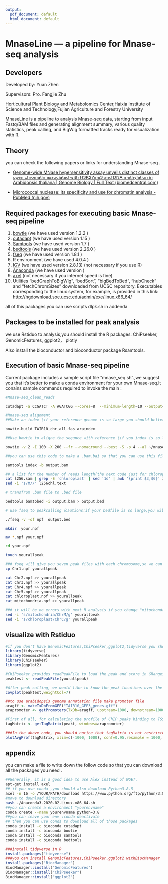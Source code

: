 ```yaml
---
output:
  pdf_document: default
  html_document: default
---
```

# MnaseLine --- a pipeline for Mnase-seq analysis

## Developers

Developed by: Yuan Zhen

Supervisors: Pro. Fangjie Zhu

Horticultural Plant Biology and Metabolomics Center,Haixia Institute of Science and Technology,Fujian Agriculture and Forestry University

######################### 

MnaseLine is a pipeline to analysis Mnase-seq data, starting from input Fastq/BAM files and generating alignment summary, various quality statistics, peak calling, and BigWig formatted tracks ready for visualization with R. 

######################### 

## Theory

you can check the following papers or links for understanding Mnase-seq .

-   [Genome-wide MNase hypersensitivity assay unveils distinct classes of open chromatin associated with H3K27me3 and DNA methylation in Arabidopsis thaliana \| Genome Biology \| Full Text (biomedcentral.com)](https://genomebiology.biomedcentral.com/articles/10.1186/s13059-020-1927-5)

-   [Micrococcal nuclease: its specificity and use for chromatin analysis - PubMed (nih.gov)](https://pubmed.ncbi.nlm.nih.gov/2663558/)

## Required packages for executing basic Mnase-seq pipeline

1.  [bowtie](http://bowtie-bio.sourceforge.net/manual.shtml)  (we have used version 1.2.2 )
2.  [cutadapt](https://cutadapt.readthedocs.io/en/stable/) (we have used version 1.15 )
3.  [Samtools](http://www.htslib.org/) (we have used version 1.7 )
4.  [bedtools](https://bedtools.readthedocs.io/en/latest/) (we have used version 2.26.0 )
5.   [fseq](https://fureylab.web.unc.edu/software/fseq/ ) (we have used version 1.8.1 )
6.  R environment (we have used 4.0.4 )
7.  [IGV](http://www.igv.org/) (we have used version 2.8.13) (not necessary if you use R)
8.  [Anaconda](https://www.anaconda.com/products/individual#linux) (we have used version )
9.  [axel](https://github.com/axel-download-accelerator/axel) (not necessary if you internet speed is fine)
10. Utilities "bedGraphToBigWig", "bedSort", "bigBedToBed", "hubCheck" and "fetchChromSizes" downloaded from UCSC repository. Executables corresponding to the linux system, for example, is provided in this link: <http://hgdownload.soe.ucsc.edu/admin/exe/linux.x86_64/>

all of this packages you can use scripts dlpk.sh in addenda

## Packages to be installed for peak analysis

we use Rstiduo to analysis,you should install the R packages: ChiPseeker, GenomicFeatures, ggplot2， plotly

Also install the bioconductor and bioconductor package Rsamtools.

## Execution of basic Mnase-seq pipeline

Current package includes a sample script file "mnase_seq.sh".,we suggest you that it's better to make a conda environment for your own Mnase-seq.It conains sample commands required to invoke the main :

``` bash
#Mnase-seq_clean_reads

cutadapt -a CCGATCT -A AGATCGG --cores=8  --minimum-length=10 --output=output.r1 --paired-output=output.r2 SRR1536110_1.fastq.gz SRR1536110_2.fastq.gz

#Mnase-seq alignment
##Make an index (if your reference genome is so large you should better use the parameter:--large-index)

bowtie-build TAIR10_chr_all.fas araindex

##Use bowtie to aligne the sequnce with reference (if you index is so large,you should use the parameter:--large-size)

bowtie -v 2 -I 100 -X 200 --fr --nomaqround --best -S -p 4 --al ~/mnasetest-aligned.fastq --un ~/mnasetest-unaligned.fastq ~/mnasetest/forindex/araindex -1 output.r1 -2 output.r2 | samtools view -buh -f 0x2 - | samtools sort -T .mnasetest -@ 4 -o output.bam

##you can use this code to make a .bam.bai so that you can use this file with .bam file to visualize your peak in IGV

samtools index -b output.bam

## a list for the number of reads length(the next code just for chloroplast not for all chromosome, then you can use ggplot2 to visualize)
cat l256.sam | grep -E 'chloroplast' | sed '1d' | awk '{print $3,$6}' > l256chl.text       
sed -i 's/M//' l256chl.text  

# transfrom .bam file to .bed file

bedtools bamtobed -i output.bam > output.bed

# use fseq to peakcalling（cautions:if your bedfile is so large,you will meet the problem “OutOfMemory” exception.WITH THIS ERRORS YOU CAN JUST to increase the available memory to the java virtual machine, edit‘bin/fseq’ file and change the JAVA_OPTS property to increase the heap size(default is 800).you should know your Linux CPU usage (in your terminal type the code:free -m) and make "-Xmx800m" to "-Xmx(more than the size of your bedfile,if your Linux permit)m"

./fseq -v -of npf  output.bed

mkdir  your.npf

mv *.npf your.npf

cd your.npf

touch yourallpeak

### fseq will give you seven peak files with each chromosome,so we can put those files in a file for the next R analysis
cp Chr1.npf yourallpeak

cat Chr2.npf >> yourallpeak
cat Chr3.npf >> yourallpeak
cat Chr4.npf >> yourallpeak
cat Chr5.npf >> yourallpeak
cat chloroplast.npf >> yourallpeak
cat mitochondria.npf >> yourallpeak

### it will be no errors with next R analysis if you change "mitochondria" and "chloroplast" to "ChrM" and "Chrc"
sed -i 's/mitochondria/ChrM/g' yourallpeak
sed -i 's/chloroplast/ChrC/g' yourallpeak
```



## visualize with Rstiduo

```R
#if you don't have GenomicFeatures,ChiPseeker,ggplot2,tidyverse you should download them in R (code in appendix)
library(tidyverse)
library(GenomicFeatures)
library(ChiPseeker)
library(ggplot2)

#ChIPseeker provides readPeakFile to load the peak and store in GRanges object.
peaktest <- readPeakFile(yourallpeak)

#After peak calling, we would like to know the peak locations over the whole genome, covplot function calculates the coverage of peak regions over chromosomes and generate a figure to visualize. GRangesList is also supported and can be used to compare coverage of multiple bed files.
covplot(peaktest,weightCol=7)

##to use arabidopsis genome annotation file make promoter file
aragff <- makeTxDbFromGFF("TAIR10_GFF3_genes.gff")
arapromoter <- getPromoters(TxDb=aragff, upstream=1000, downstream=1000)

#First of all, for calculating the profile of ChIP peaks binding to TSS regions, we should prepare the TSS regions, which are defined as the flanking sequence of the TSS sites. Then align the peaks that are mapping to these regions, and generate the tagMatrix.
tagMatrix <- getTagMatrix(peakt, windows=arapromoter)

###In the above code, you should notice that tagMatrix is not restricted to TSS regions. The regions can be other types that defined by the user.
plotAvgProf(tagMatrix, xlim=c(-1000, 1000), conf=0.95,resample = 1000, xlab="Genomic Region (5'->3')", ylab = "Read Count Frequency")
```



## appendix

you can make a file to write down the follow code so that you can download all the packages you need .

``` bash
##Generally, it is a good idea to use Alex instead of WGET.
apt-get install axel
## if you use conda ,you should also download Python3.8.5
axel -n 16 -o /YOUR/PATH/download https://www.python.org/ftp/python/3.8.5/Python-3.8.5.tgz
#move to download directory
bash ./Anaconda3-2020.02-Linux-x86_64.sh
##you can create a environment "yourenvname"
conda create --name yourenvname python=3.8
##you can leave your env :conda deactivate
## then you can use conda to download all of those packages
conda install -c bioconda cutadapt
conda install -c bioconda bowtie
conda install -c bioconda samtools
conda install -c bioconda bedtools
```



```R
###install tidyverse in R
install.packages("tidyverse")
###you can install GenomicFeatures,ChiPseeker,ggplot2 withBiocManager
install.packages("BiocManager")
BiocManager::install("GenomicFeatures")
BiocManager::install("ChiPseeker")
BiocManager::install("ggplot2")
```

